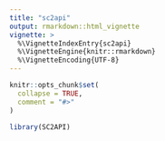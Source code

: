 ```yaml
---
title: "sc2api"
output: rmarkdown::html_vignette
vignette: >
  %\VignetteIndexEntry{sc2api}
  %\VignetteEngine{knitr::rmarkdown}
  %\VignetteEncoding{UTF-8}
---
```


```r
knitr::opts_chunk$set(
  collapse = TRUE,
  comment = "#>"
)
```

```r
library(SC2API)
```
